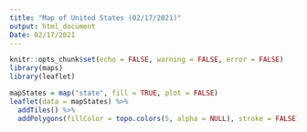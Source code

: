 ```yaml
---
title: "Map of United States (02/17/2021)"
output: html_document
Date: 02/17/2021
---
```


```r
knitr::opts_chunk$set(echo = FALSE, warning = FALSE, error = FALSE)
library(maps)
library(leaflet)
```


```r
mapStates = map("state", fill = TRUE, plot = FALSE)
leaflet(data = mapStates) %>%
  addTiles() %>%
  addPolygons(fillColor = topo.colors(5, alpha = NULL), stroke = FALSE) 

```

